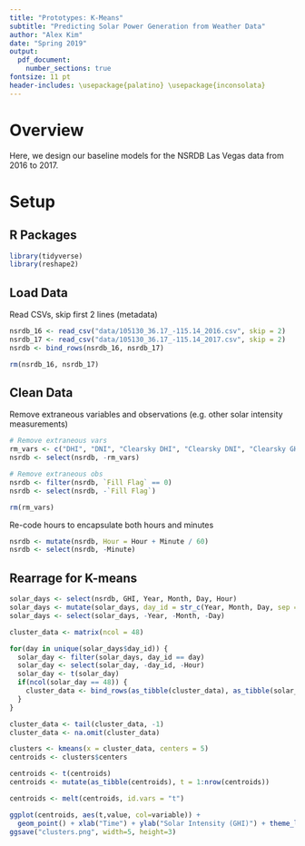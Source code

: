 ```yaml
---
title: "Prototypes: K-Means"
subtitle: "Predicting Solar Power Generation from Weather Data"
author: "Alex Kim"
date: "Spring 2019"
output:
  pdf_document:
    number_sections: true
fontsize: 11 pt
header-includes: \usepackage{palatino} \usepackage{inconsolata}
---
```


# Overview

Here, we design our baseline models for the NSRDB Las Vegas data from 2016 to 2017.

# Setup

## R Packages

```R
library(tidyverse)
library(reshape2)
```

## Load Data

Read CSVs, skip first 2 lines (metadata)

```R
nsrdb_16 <- read_csv("data/105130_36.17_-115.14_2016.csv", skip = 2)
nsrdb_17 <- read_csv("data/105130_36.17_-115.14_2017.csv", skip = 2)
nsrdb <- bind_rows(nsrdb_16, nsrdb_17)

rm(nsrdb_16, nsrdb_17)
```

## Clean Data

Remove extraneous variables and observations (e.g. other solar intensity measurements)

```R
# Remove extraneous vars
rm_vars <- c("DHI", "DNI", "Clearsky DHI", "Clearsky DNI", "Clearsky GHI")
nsrdb <- select(nsrdb, -rm_vars)

# Remove extraneous obs
nsrdb <- filter(nsrdb, `Fill Flag` == 0)
nsrdb <- select(nsrdb, -`Fill Flag`)

rm(rm_vars)
```

Re-code hours to encapsulate both hours and minutes

```R
nsrdb <- mutate(nsrdb, Hour = Hour + Minute / 60)
nsrdb <- select(nsrdb, -Minute)
```

## Rearrage for K-means

```R
solar_days <- select(nsrdb, GHI, Year, Month, Day, Hour)
solar_days <- mutate(solar_days, day_id = str_c(Year, Month, Day, sep = "_"))
solar_days <- select(solar_days, -Year, -Month, -Day)

cluster_data <- matrix(ncol = 48)

for(day in unique(solar_days$day_id)) {
  solar_day <- filter(solar_days, day_id == day)
  solar_day <- select(solar_day, -day_id, -Hour)
  solar_day <- t(solar_day)
  if(ncol(solar_day == 48)) {
    cluster_data <- bind_rows(as_tibble(cluster_data), as_tibble(solar_day))
  }
}

cluster_data <- tail(cluster_data, -1)
cluster_data <- na.omit(cluster_data)

clusters <- kmeans(x = cluster_data, centers = 5)
centroids <- clusters$centers

centroids <- t(centroids)
centroids <- mutate(as_tibble(centroids), t = 1:nrow(centroids))

centroids <- melt(centroids, id.vars = "t")

ggplot(centroids, aes(t,value, col=variable)) + 
  geom_point() + xlab("Time") + ylab("Solar Intensity (GHI)") + theme_light()
ggsave("clusters.png", width=5, height=3)
```
